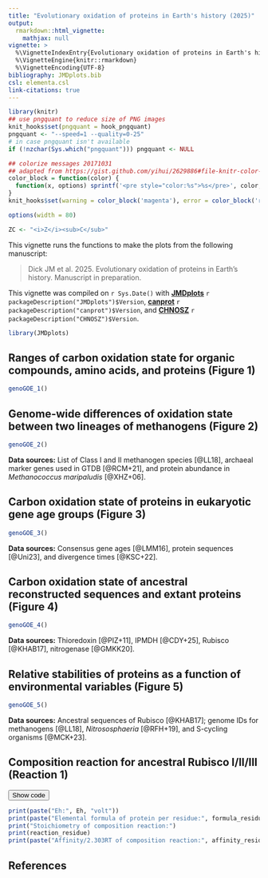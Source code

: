 ```yaml
---
title: "Evolutionary oxidation of proteins in Earth's history (2025)"
output: 
  rmarkdown::html_vignette:
    mathjax: null
vignette: >
  %\VignetteIndexEntry{Evolutionary oxidation of proteins in Earth's history (2025)}
  %\VignetteEngine{knitr::rmarkdown}
  %\VignetteEncoding{UTF-8}
bibliography: JMDplots.bib
csl: elementa.csl
link-citations: true
---
```


<style>
/* https://gomakethings.com/how-to-break-an-image-out-of-its-parent-container-with-css/ */
@media (min-width: 700px) {
  .full-width {
    left: 50%;
    margin-left: -50vw;
    margin-right: -50vw;
    max-width: 100vw;
    position: relative;
    right: 50%;
    width: 100vw;
  }
}
@media (min-width: 900px) {
  .full-width {
    left: 50vw; /* fallback if needed */
    left: calc(50vw - 100px);
    width: 900px;
    position: relative;
  }
}
</style>
<script>
function ToggleDiv(ID) {
  var D = document.getElementById("D-" + ID);
  var B = document.getElementById("B-" + ID);
  if (D.style.display === "none") {
    // open the div and change button text
    D.style.display = "block";
    B.innerText = "Hide code";
  } else {
    // close the div and change button text
    D.style.display = "none";
    B.innerText = "Show code";
  }
}
</script>


```r
library(knitr)
## use pngquant to reduce size of PNG images
knit_hooks$set(pngquant = hook_pngquant)
pngquant <- "--speed=1 --quality=0-25"
# in case pngquant isn't available
if (!nzchar(Sys.which("pngquant"))) pngquant <- NULL 

## colorize messages 20171031
## adapted from https://gist.github.com/yihui/2629886#file-knitr-color-msg-rnw
color_block = function(color) {
  function(x, options) sprintf('<pre style="color:%s">%s</pre>', color, x)
}
knit_hooks$set(warning = color_block('magenta'), error = color_block('red'), message = color_block('blue'))
```

```r
options(width = 80)
```

```r
ZC <- "<i>Z</i><sub>C</sub>"
```
This vignette runs the functions to make the plots from the following manuscript:

> Dick JM et al. 2025. Evolutionary oxidation of proteins in Earth's history. Manuscript in preparation.

This vignette was compiled on `r Sys.Date()` with
**[JMDplots](https://github.com/jedick/JMDplots)** `r packageDescription("JMDplots")$Version`,
**[canprot](https://github.com/jedick/canprot)** `r packageDescription("canprot")$Version`, and
**[CHNOSZ](http://chnosz.net)** `r packageDescription("CHNOSZ")$Version`.

```r
library(JMDplots)
```

## Ranges of carbon oxidation state for organic compounds, amino acids, and proteins (Figure 1)
```r
genoGOE_1()
```

## Genome-wide differences of oxidation state between two lineages of methanogens (Figure 2)
```r
genoGOE_2()
```

**Data sources:** List of Class I and II methanogen species [@LL18], archaeal marker genes used in GTDB [@RCM+21], and protein abundance in *Methanococcus maripaludis* [@XHZ+06].

## Carbon oxidation state of proteins in eukaryotic gene age groups (Figure 3)
```r
genoGOE_3()
```

**Data sources:** Consensus gene ages [@LMM16], protein sequences [@Uni23], and divergence times [@KSC+22].

## Carbon oxidation state of ancestral reconstructed sequences and extant proteins (Figure 4)
```r
genoGOE_4()
```

**Data sources:** Thioredoxin [@PIZ+11], IPMDH [@CDY+25], Rubisco [@KHAB17], nitrogenase [@GMKK20].

## Relative stabilities of proteins as a function of environmental variables (Figure 5)
```r
genoGOE_5()
```

**Data sources:** Ancestral sequences of Rubisco [@KHAB17]; genome IDs for methanogens [@LL18], *Nitrososphaeria* [@RFH+19], and S-cycling organisms [@MCK+23].

## Composition reaction for ancestral Rubisco I/II/III (Reaction 1)

<button id="B-composition_calculation" onclick="ToggleDiv('composition_calculation')">Show code</button>
<div id="D-composition_calculation" style="display: none">
```r
# Setup basis species and swap in e- for O2
# NOTE: This sets pH to 7; changing it will change the charge (Z) and affinity below
basis("QEC+")
swap.basis("O2", "e-")

# Calculate Eh from pe
pe <- -basis()$logact[rownames(basis()) == "e-"]
Eh <- round(convert(pe, "Eh"), 3)

# Read amino acid compositions and add the first protein to CHNOSZ
fasta_file <- system.file("extdata/fasta/KHAB17.fasta", package = "canprot")
aa <- read_fasta(fasta_file)[1, ]
ip <- add.protein(aa)

# Run affinity() to calculate the affinity of the composition reaction for the first protein
affinity_out <- affinity(iprotein = ip)
affinity_protein <- affinity_out$values[[1]]

# Run protein.basis() to calculate the stoichiometry of the composition reaction
reaction_protein <- protein.basis(ip)

# NOTE: Affinity and reaction stoichiometry are already corrected for pH
# Next we construct the elemental formula of the uncharged protein ...
elements_protein <- protein.formula(ip)
# ... and make the pH correction
Z_protein <- ionize.aa(aa)[[1]]
elements_protein <- cbind(elements_protein, Z = 2)
elements_protein[, "H"] <- elements_protein[, "H"] + Z_protein

# Divide values by protein length and do some rounding
plength <- protein.length(ip)
affinity_residue <- round(affinity_protein / plength, 3)
reaction_residue <- round(reaction_protein / plength, 3)
elements_residue <- round(elements_protein / plength, 3)
# Format the elemental formula
formula_residue <- as.chemical.formula(round(elements_residue, 3))

# Print the results
print(paste("Eh:", Eh, "volt"))
print(paste("Elemental formula of protein per residue:", formula_residue))
print("Stoichiometry of composition reaction:")
print(reaction_residue)
print(paste("Affinity/2.303RT of composition reaction:", affinity_residue))
```
</div>

```r
print(paste("Eh:", Eh, "volt"))
print(paste("Elemental formula of protein per residue:", formula_residue))
print("Stoichiometry of composition reaction:")
print(reaction_residue)
print(paste("Affinity/2.303RT of composition reaction:", affinity_residue))
```

## References
